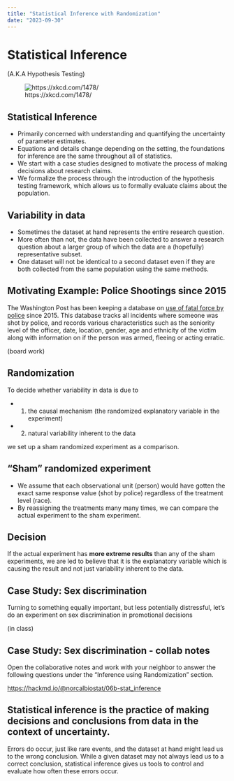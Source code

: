 ```yaml
---
title: "Statistical Inference with Randomization"
date: "2023-09-30"
---
```



# Statistical Inference

(A.K.A Hypothesis Testing)

![https://xkcd.com/1478/](https://imgs.xkcd.com/comics/p_values.png)

## Statistical Inference

::: incremental
-   Primarily concerned with understanding and quantifying the uncertainty of parameter estimates.
-   Equations and details change depending on the setting, the foundations for inference are the same throughout all of statistics.
-   We start with a case studies designed to motivate the process of making decisions about research claims.
-   We formalize the process through the introduction of the hypothesis testing framework, which allows us to formally evaluate claims about the population.
:::

## Variability in data 

::: incremental
* Sometimes the dataset at hand represents the entire research question.
* More often than not, the data have been collected to answer a research question about a larger group of which the data are a (hopefully) representative subset.
* One dataset will not be identical to a second dataset even if they are both collected from the same population using the same methods.
:::

## Motivating Example: Police Shootings since 2015

The Washington Post has been keeping a database on [use of fatal force by police](https://www.washingtonpost.com/graphics/investigations/police-shootings-database/) since 2015. This database tracks all incidents where someone was shot by police, and records various characteristics such as the seniority level of the officer, date, location, gender, age and ethnicity of the victim along with information on if the person was armed, fleeing or acting erratic. 

(board work)

## Randomization 

To decide whether variability in data is due to 

- (1) the causal mechanism (the randomized explanatory variable in the experiment)
- (2) natural variability inherent to the data 

we set up a sham randomized experiment as a comparison. 

## "Sham" randomized experiment

* We assume that each observational unit (person) would have gotten the exact same response value (shot by police) regardless of the treatment level (race). 
* By reassigning the treatments many many times, we can compare the actual experiment to the sham experiment. 

## Decision

If the actual experiment has **more extreme results** than any of the sham experiments, we are led to believe that it is the explanatory variable which is causing the result and not just variability inherent to the data. 

## Case Study: Sex discrimination

Turning to something equally important, but less potentially distressful, let's do an experiment on sex discrimination in promotional decisions

(in class)

## Case Study: Sex discrimination - collab notes

Open the collaborative notes and work with your neighbor to answer the following questions under the "Inference using Randomization" section.  

[https://hackmd.io/@norcalbiostat/06b-stat_inference](https://hackmd.io/@norcalbiostat/06b-stat_inference)


## Statistical inference is the practice of making decisions and conclusions from data in the context of uncertainty. 

Errors do occur, just like rare events, and the dataset at hand might lead us to the wrong conclusion. While a given dataset may not always lead us to a correct conclusion, statistical inference gives us tools to control and evaluate how often these errors occur. 

